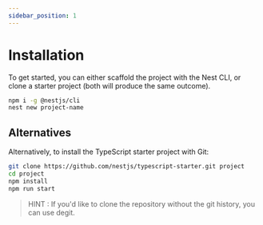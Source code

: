 ```yaml
---
sidebar_position: 1
---
```


# Installation

To get started, you can either scaffold the project with the Nest CLI, or clone a starter project (both will produce the same outcome).

```bash
npm i -g @nestjs/cli
nest new project-name
```

## Alternatives

Alternatively, to install the TypeScript starter project with Git:

```bash
git clone https://github.com/nestjs/typescript-starter.git project
cd project
npm install
npm run start
```

> HINT : If you'd like to clone the repository without the git history, you can use degit.
